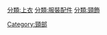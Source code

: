 {{Commons cat|Necklines}}

[[分類:上衣|分類:上衣]]
[[分類:服裝配件|分類:服裝配件]]
[[分類:頸飾|分類:頸飾]]
[[Category:頸部|Category:頸部]]
